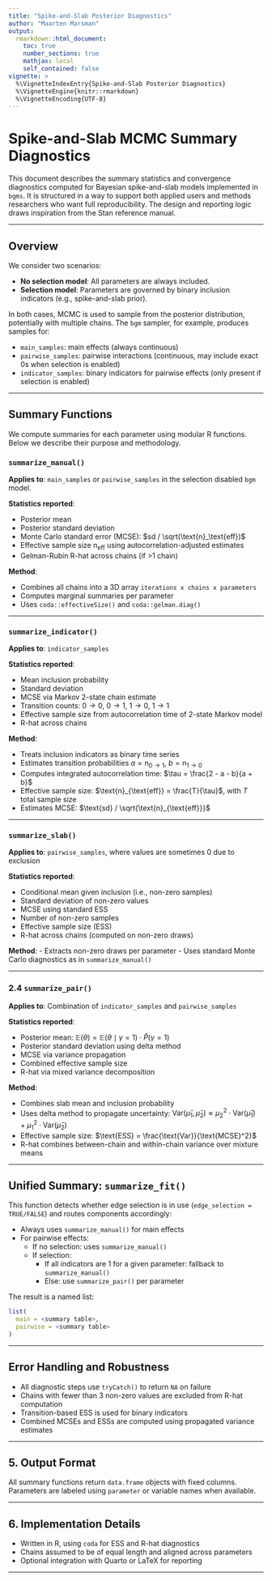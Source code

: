 ```yaml
---
title: "Spike-and-Slab Posterior Diagnostics"
author: "Maarten Marsman"
output: 
  rmarkdown::html_document:
    toc: true
    number_sections: true
    mathjax: local
    self_contained: false
vignette: >
  %\VignetteIndexEntry{Spike-and-Slab Posterior Diagnostics}
  %\VignetteEngine{knitr::rmarkdown}
  %\VignetteEncoding{UTF-8}
---
```





# Spike-and-Slab MCMC Summary Diagnostics

This document describes the summary statistics and convergence diagnostics computed for Bayesian spike-and-slab models implemented in `bgms`. It is structured in a way to support both applied users and methods researchers who want full reproducibility. The design and reporting logic draws inspiration from the Stan reference manual.

------------------------------------------------------------------------

## Overview

We consider two scenarios:

-   **No selection model**: All parameters are always included.
-   **Selection model**: Parameters are governed by binary inclusion indicators (e.g., spike-and-slab prior).

In both cases, MCMC is used to sample from the posterior distribution, potentially with multiple chains. The `bgm` sampler, for example, produces samples for:

-   `main_samples`: main effects (always continuous)
-   `pairwise_samples`: pairwise interactions (continuous, may include exact 0s when selection is enabled)
-   `indicator_samples`: binary indicators for pairwise effects (only present if selection is enabled)

------------------------------------------------------------------------

## Summary Functions

We compute summaries for each parameter using modular R functions. Below we describe their purpose and methodology.

### `summarize_manual()`

**Applies to**: `main_samples` or `pairwise_samples` in the selection disabled `bgm` model.

**Statistics reported**:

-   Posterior mean
-   Posterior standard deviation
-   Monte Carlo standard error (MCSE): $sd / \sqrt(\text{n}_\text{eff})$
-   Effective sample size $\text{n}_\text{eff}$ using autocorrelation-adjusted estimates
-   Gelman-Rubin R-hat across chains (if >1 chain)

**Method**:

-   Combines all chains into a 3D array `iterations x chains x parameters`
-   Computes marginal summaries per parameter
-   Uses `coda::effectiveSize()` and `coda::gelman.diag()`

------------------------------------------------------------------------

### `summarize_indicator()`

**Applies to**: `indicator_samples`

**Statistics reported**:

-   Mean inclusion probability
-   Standard deviation
-   MCSE via Markov 2-state chain estimate
-   Transition counts: $0 \rightarrow 0$, $0 \rightarrow 1$, $1 \rightarrow 0$, $1 \rightarrow 1$
-   Effective sample size from autocorrelation time of 2-state Markov model
-   R-hat across chains

**Method**:

-   Treats inclusion indicators as binary time series
-   Estimates transition probabilities $a = \text{n}_{0 \rightarrow 1}$, $b = \text{n}_{1 \rightarrow 0}$
-   Computes integrated autocorrelation time: $\tau = \frac{2 - a - b}{a + b}$
-   Effective sample size: $\text{n}_{\text{eff}} = \frac{T}{\tau}$, with $T$ total sample size
-   Estimates MCSE: $\text{sd} / \sqrt{\text{n}_{\text{eff}}}$

------------------------------------------------------------------------

### `summarize_slab()`

**Applies to**: `pairwise_samples`, where values are sometimes 0 due to exclusion

**Statistics reported**:

-   Conditional mean given inclusion (i.e., non-zero samples)
-   Standard deviation of non-zero values
-   MCSE using standard ESS
-   Number of non-zero samples
-   Effective sample size (ESS)
-   R-hat across chains (computed on non-zero draws)

**Method**: - Extracts non-zero draws per parameter - Uses standard Monte Carlo diagnostics as in `summarize_manual()`

------------------------------------------------------------------------

### 2.4 `summarize_pair()`

**Applies to**: Combination of `indicator_samples` and `pairwise_samples`

**Statistics reported**:

-   Posterior mean: $\mathbb{E}(\theta) = \mathbb{E}(\theta \mid \gamma = 1) \cdot \hat{P}(\gamma = 1)$
-   Posterior standard deviation using delta method
-   MCSE via variance propagation
-   Combined effective sample size
-   R-hat via mixed variance decomposition

**Method**:

-   Combines slab mean and inclusion probability
-   Uses delta method to propagate uncertainty: $\text{Var}(\hat{\mu}_1, \hat{\mu}_2) \approx \mu_2^2 \cdot \text{Var}(\hat{\mu}_1) + \mu_1^2 \cdot \text{Var}(\hat{\mu}_2)$
-   Effective sample size: $\text{ESS} = \frac{\text{Var}}{\text{MCSE}^2}$
-   R-hat combines between-chain and within-chain variance over mixture means

------------------------------------------------------------------------

## Unified Summary: `summarize_fit()`

This function detects whether edge selection is in use (`edge_selection = TRUE/FALSE`) and routes components accordingly:

-   Always uses `summarize_manual()` for main effects
-   For pairwise effects:
    -   If no selection: uses `summarize_manual()`
    -   If selection:
        -   If all indicators are 1 for a given parameter: fallback to `summarize_manual()`
        -   Else: use `summarize_pair()` per parameter

The result is a named list:

``` r
list(
  main = <summary table>,
  pairwise = <summary table>
)
```

------------------------------------------------------------------------

## Error Handling and Robustness

-   All diagnostic steps use `tryCatch()` to return `NA` on failure
-   Chains with fewer than 3 non-zero values are excluded from R-hat computation
-   Transition-based ESS is used for binary indicators
-   Combined MCSEs and ESSs are computed using propagated variance estimates

------------------------------------------------------------------------

## 5. Output Format

All summary functions return `data.frame` objects with fixed columns. Parameters are labeled using `parameter` or variable names when available.

------------------------------------------------------------------------

## 6. Implementation Details

-   Written in R, using `coda` for ESS and R-hat diagnostics
-   Chains assumed to be of equal length and aligned across parameters
-   Optional integration with Quarto or LaTeX for reporting

------------------------------------------------------------------------
